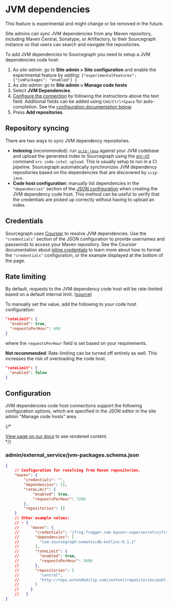 # JVM dependencies

<Callout type="note">This feature is experimental and might change or be removed in the future.</Callout>


Site admins can sync JVM dependencies from any Maven repository, including Maven Central, Sonatype, or Artifactory, to their Sourcegraph instance so that users can search and navigate the repositories.

To add JVM dependencies to Sourcegraph you need to setup a JVM dependencies code host:

1. As *site admin*: go to **Site admin > Site configuration** and enable the experimental feature by adding: `{"experimentalFeatures": {"jvmPackages": "enabled"} }`
1. As *site admin*: go to **Site admin > Manage code hosts**
1. Select **JVM Dependencies**.
1. [Configure the connection](#configuration) by following the instructions above the text field. Additional fields can be added using `Cmd/Ctrl+Space` for auto-completion. See the [configuration documentation below](#configuration).
1. Press **Add repositories**.

## Repository syncing

There are two ways to sync JVM dependency repositories.

* **Indexing** (recommended): run [`scip-java`](https://sourcegraph.github.io/scip-java/) against your JVM codebase and upload the generated index to Sourcegraph using the [src-cli](https://github.com/sourcegraph/src-cli) command `src code-intel upload`. This is usually setup to run in a CI pipeline. Sourcegraph automatically synchronizes JVM dependency repositories based on the dependencies that are discovered by `scip-java`.
* **Code host configuration**: manually list dependencies in the `"dependencies"` section of the [JSON configuration](#configuration) when creating the JVM dependency code host. This method can be useful to verify that the credentials are picked up correctly without having to upload an index.

## Credentials

Sourcegraph uses [Coursier](https://get-coursier.io/) to resolve JVM dependencies.
Use the `"credentials"` section of the JSON configuration to provide usernames and passwords to access your Maven repository. See the Coursier documentation about [inline credentials](https://get-coursier.io/docs/other-credentials#inline) to learn more about how to format the `"credentials"` configuration, or the example displayed at the bottom of the page.

## Rate limiting

By default, requests to the JVM dependency code host will be rate-limited
based on a default internal limit. ([source](https://github.com/sourcegraph/sourcegraph/blob/main/schema/jvm-packages.schema.json))

To manually set the value, add the following to your code host configuration:

```json
"rateLimit": {
  "enabled": true,
  "requestsPerHour": 600
}
```

where the `requestsPerHour` field is set based on your requirements.

**Not recommended**: Rate-limiting can be turned off entirely as well.
This increases the risk of overloading the code host.

```json
"rateLimit": {
  "enabled": false
}
```

## Configuration

JVM dependencies code host connections support the following configuration options, which are specified in the JSON editor in the site admin "Manage code hosts" area.

{/* <div markdown-func=jsonschemadoc jsonschemadoc:path="admin/external_service/jvm-packages.schema.json">[View page on our docs](/admin/external_service/jvm) to see rendered content.</div> */}

### admin/external_service/jvm-packages.schema.json

```json
{
	// Configuration for resolving from Maven repositories.
	"maven": {
		"credentials": "",
		"dependencies": [],
		"rateLimit": {
			"enabled": true,
			"requestsPerHour": 7200
		},
		"repositories": []
	}
	// Other example values:
	// - {
	//     "maven": {
	//       "credentials": "jfrog.frogger.com myuser:supersecret\njfrogmirror.frogger.com(basicauth realm) frog:detective",
	//       "dependencies": [
	//         "com.sourcegraph:semanticdb-kotlinc:0.1.1"
	//       ],
	//       "rateLimit": {
	//         "enabled": true,
	//         "requestsPerHour": 3600
	//       },
	//       "repositories": [
	//         "central",
	//         "http://repo.extendedclip.com/content/repositories/public/"
	//       ]
	//     }
	//   }
}
```
